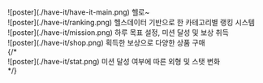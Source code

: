 <div>
  ![poster](./have-it/have-it-main.png)
  <span>헬로~</span>
</div>
<div>
  ![poster](./have-it/ranking.png)
  <span>헬스데이터 기반으로 한 카테고리별 랭킹 시스템</span>
</div>
<div>
  ![poster](./have-it/mission.png)
  <span>하루 목표 설정, 미션 달성 및 보상 취득</span>
</div>
<div>
  ![poster](./have-it/shop.png)
  <span>획득한 보상으로 다양한 상품 구매</span>
</div>
{/* <div>
  ![poster](./have-it/stat.png)
  <span>미션 달성 여부에 따른 외형 및 스탯 변화</span>
</div> */}
